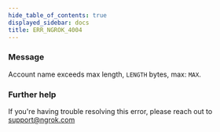 ```yaml
---
hide_table_of_contents: true
displayed_sidebar: docs
title: ERR_NGROK_4004
---
```


### Message

Account name exceeds max length, `LENGTH` bytes, max: `MAX`.

<ErrorDetails />

### Further help

If you're having trouble resolving this error, please reach out to [support@ngrok.com](mailto:support@ngrok.com?subject=Help%20with%20ERR_NGROK_4004)
